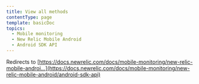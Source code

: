 ```yaml
---
title: View all methods
contentType: page
template: basicDoc
topics:
  - Mobile monitoring
  - New Relic Mobile Android
  - Android SDK API
---
```


Redirects to [https://docs.newrelic.com/docs/mobile-monitoring/new-relic-mobile-androi...](https://docs.newrelic.com/docs/mobile-monitoring/new-relic-mobile-android/android-sdk-api)
